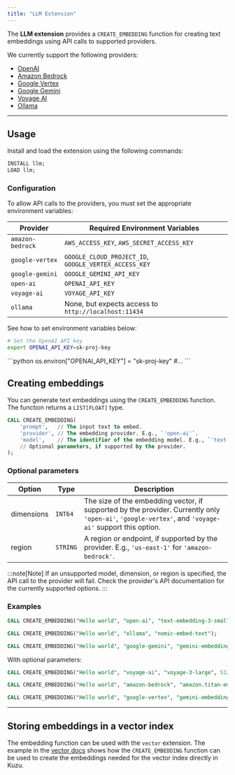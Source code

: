 ```yaml
---
title: "LLM Extension"
---
```



The **LLM extension** provides a `CREATE_EMBEDDING` function for creating text embeddings using API calls to supported providers.

We currently support the following providers:

* [OpenAI](https://platform.openai.com/docs/guides/embeddings)
* [Amazon Bedrock](https://docs.aws.amazon.com/bedrock/latest/userguide/titan-embedding-models.html)
* [Google Vertex](https://cloud.google.com/vertex-ai/generative-ai/docs/embeddings/get-text-embeddings)
* [Google Gemini](https://ai.google.dev/gemini-api/docs/embeddings)
* [Voyage AI](https://docs.voyageai.com/docs/embeddings)
* [Ollama](https://ollama.com/blog/embedding-models)
---

## Usage

Install and load the extension using the following commands:

```sql
INSTALL llm;
LOAD llm;
```

### Configuration

To allow API calls to the providers, you must set the appropriate environment variables:

| Provider | Required Environment Variables |
| --- | --- |
| `amazon-bedrock` | `AWS_ACCESS_KEY`, `AWS_SECRET_ACCESS_KEY` |
| `google-vertex` | `GOOGLE_CLOUD_PROJECT_ID`, `GOOGLE_VERTEX_ACCESS_KEY` |
| `google-gemini` | `GOOGLE_GEMINI_API_KEY` |
| `open-ai` | `OPENAI_API_KEY` |
| `voyage-ai` | `VOYAGE_API_KEY` |
| `ollama` | None, but expects access to `http://localhost:11434` |

See how to set environment variables below:

<Tabs>
<TabItem value="cypher" label="Cypher">

```bash
# Set the OpenAI API key
export OPENAI_API_KEY=sk-proj-key
```

</TabItem>

<TabItem value="python" label="Python">
```python
os.environ["OPENAI_API_KEY"] = "sk-proj-key"
#...
```

</TabItem>
</Tabs>

## Creating embeddings

You can generate text embeddings using the `CREATE_EMBEDDING` function. The function returns a `LIST[FLOAT]` type.

```sql
CALL CREATE_EMBEDDING(
    'prompt',   // The input text to embed.
    'provider', // The embedding provider. E.g., `'open-ai'`.
    'model',    // The identifier of the embedding model. E.g., `'text-embedding-3-small'`.
    // Optional parameters, if supported by the provider.
);
```

### Optional parameters

| Option |Type| Description | 
|--------|------|-------| 
| dimensions |`INT64`| The size of the embedding vector, if supported by the provider. Currently only `'open-ai'`, `'google-vertex'`, and `'voyage-ai'` support this option. |
| region    |`STRING`| A region or endpoint, if supported by the provider. E.g., `'us-east-1'` for `'amazon-bedrock'`. |

:::note[Note]
If an unsupported model, dimension, or region is specified, the API call to the provider will fail. Check the provider's API documentation for the currently supported options.
:::

### Examples

```sql
CALL CREATE_EMBEDDING("Hello world", "open-ai", "text-embedding-3-small");

CALL CREATE_EMBEDDING("Hello world", "ollama", "nomic-embed-text");

CALL CREATE_EMBEDDING("Hello world", "google-gemini", "gemini-embedding-exp-03-07");
```

With optional parameters:

```sql
CALL CREATE_EMBEDDING("Hello world", "voyage-ai", "voyage-3-large", 512);

CALL CREATE_EMBEDDING("Hello world", "amazon-bedrock", "amazon.titan-embed-text-v1", "us-east-1");

CALL CREATE_EMBEDDING("Hello world", "google-vertex", "gemini-embedding-001", 256, "us-east1");
```
---

## Storing embeddings in a vector index

The embedding function can be used with the `vector` extension. The example in the [vector docs](/extensions/vector) shows how the `CREATE_EMBEDDING` function can be used to create the embeddings needed for the vector index directly in Kuzu.
